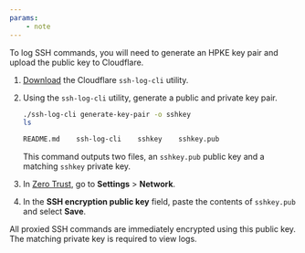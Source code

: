 ```yaml
---
params:
	- note
---
```



To log SSH commands, you will need to generate an HPKE key pair and upload the public key to Cloudflare.

1. [Download](https://github.com/cloudflare/ssh-log-cli/releases/latest/) the Cloudflare `ssh-log-cli` utility.

2. Using the `ssh-log-cli` utility, generate a public and private key pair.

   ```sh
   ./ssh-log-cli generate-key-pair -o sshkey
   ls
   ```

   ```sh output
   README.md    ssh-log-cli    sshkey    sshkey.pub
   ```

   This command outputs two files, an `sshkey.pub` public key and a matching `sshkey` private key.

3. In [Zero Trust](https://one.dash.cloudflare.com), go to **Settings** > **Network**.

4. In the **SSH encryption public key** field, paste the contents of `sshkey.pub` and select **Save**. <Markdown text={props.note} />

All proxied SSH commands are immediately encrypted using this public key. The matching private key is required to view logs.

